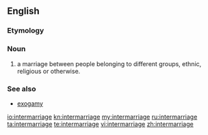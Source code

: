 ==English==

===Etymology===
{{prefix|inter|marriage}}

===Noun===
{{en-noun}}

# a marriage between people belonging to different groups, ethnic, religious or otherwise.

===See also===
* [[exogamy]]

[[io:intermarriage]]
[[kn:intermarriage]]
[[my:intermarriage]]
[[ru:intermarriage]]
[[ta:intermarriage]]
[[te:intermarriage]]
[[vi:intermarriage]]
[[zh:intermarriage]]